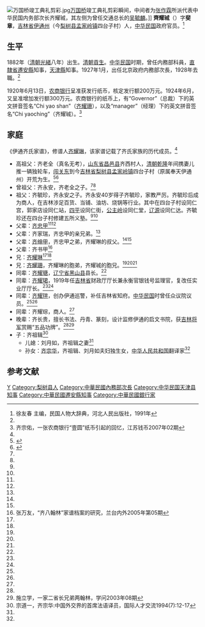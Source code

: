 [[File:万国桥竣工典礼剪彩.jpg|thumb]][[解放桥_(天津)|万国桥]]竣工典礼剪彩瞬间，中间者为[[张作霖|张作霖]]所派代表中华民国内务部次长齐耀珹，其左侧为曾任交通总长的[[吴毓麟|吴毓麟]]。]]
'''齊耀珹'''（{{bd|1882年||？|}}）字'''斐章'''，[[吉林省|吉林省]][[伊通州|伊通州]]（今[[梨树县|梨树县]][[孟家岭镇|孟家岭镇]]四台子村）人，[[中华民国|中华民国]]政府官员。<ref name=xu>徐友春 主编，民国人物大辞典，河北人民出版社，1991年</ref>

==生平==
1882年（[[清朝|清朝]][[光緒|光緒]]八年）出生。[[清朝|清朝]][[貢生|貢生]]。[[中华民国|中华民国]]时期，曾任内務部科員，[[直隸省|直隸省]][[遷安縣|遷安縣]]知事，[[天津縣|天津縣]]知事。1927年1月，出任北京政府内務部次長，1928年去職。<ref name=xu/>

1920年6月13日，[[农商银行|农商银行]]呈准获发行纸币，核定发行额200万元。1924年6月，又呈准增加发行额300万元。农商银行的纸币上，有“Governor”（总裁）下的英文拼音签名“Chi yao shan”（[[齐耀珊|齐耀珊]]），以及“manager”（经理）下的英文拼音签名“Chi yaoching”（齐耀珹）。<ref name=qi>齐宗佑，一张农商银行“壹圆”纸币引起的回忆，江苏钱币2007年02期</ref>

==家庭==
《伊通齐氏家谱》，修谱人[[齐耀琳|齐耀琳]]，该家谱记载了齐氏家族的历代成员。<ref name=jiapu/>
*高祖父：齐老全（真名无考），[[山东省|山东省]][[昌邑县|昌邑县]]齐西村人，[[清朝|清朝]][[乾隆|乾隆]]年间携妻儿推一辆独轮车，[[闯关东|闯关东]]到今[[吉林省|吉林省]][[梨树县|梨树县]][[孟家岭镇|孟家岭镇]]四台子村（原属奉天伊通州）开荒为生。<ref name=cyzc>{{Cite web |url=http://www.ourcy.com/News/Detail.aspx?newsid=94790 |title=齐西人文：一辆木推车推出两位省长13名知县，昌邑之窗，2016-07-04 |access-date=2016-10-05 |archive-url=https://web.archive.org/web/20161006045841/http://www.ourcy.com/News/Detail.aspx?newsid=94790 |archive-date=2016-10-06 |dead-url=yes }}</ref><ref name=gmw>{{Cite web |url=http://culture.gmw.cn/newspaper/2015-06/07/content_107127182.htm |title=梨树四台子村齐家的俩民国省长，光明网，2015-06-07 |access-date=2016-10-05 |archive-url=https://web.archive.org/web/20161006060115/http://culture.gmw.cn/newspaper/2015-06/07/content_107127182.htm |archive-date=2016-10-06 |dead-url=yes }}</ref>
*曾祖父：齐永安，齐老全之子。<ref name=cyzc/><ref name=gmw/>
*祖父：齐毓珍，齐永安之子。齐永安40岁得子齐毓珍，家教严厉。齐毓珍后成为商人，在吉林涉足百货、当铺、油坊、烧锅等行业。其中在四台子村设同仁宫，郭家店设同仁站，[[四平|四平]]设同仁街，[[公主岭|公主岭]]设同仁堂，[[辽源|辽源]]设同仁达。齐毓珍还在四台子村修建五所义塾。<ref name=cyzc/><ref name=gmw/>
*父辈：[[齐忠甲|齐忠甲]]<ref name=cyzc/><ref name=gmw/>
*父辈：齐家瑞，齐忠甲的亲兄弟。<ref name=jiapu/>
*父辈：[[齐绅甲|齐绅甲]]，齐忠甲之弟，齐耀琳的叔父。<ref name=cyzc/><ref name=gmw/>
*父辈：齐书甲<ref name=jiapu>张万友，“齐八翰林”家谱档案的研究，兰台内外2005年第05期</ref>
*兄：[[齐耀琳|齐耀琳]]<ref name=cyzc/><ref name=gmw/>
*兄：[[齐耀珊|齐耀珊]]，齐耀琳的胞弟，齐耀珹的胞兄。<ref name=qi/><ref name=cyzc/><ref name=gmw/>
*同辈：[[齐耀瑭|齐耀瑭]]，[[辽宁省|辽宁省]][[黑山县|黑山县]]县长。<ref name=cyzc/>
*同辈：[[齐耀珺|齐耀珺]]，1919年任[[吉林省|吉林省]]财政厅厅长兼永衡官银钱号监理官，复改任实业厅厅长。<ref name=cyzc/><ref name=shi/>
*同辈：[[齐耀瑄|齐耀瑄]]，创办伊通巡警，补任吉林省知府。[[中华民国|中华民国]]时曾任众议院议员。<ref name=cyzc/><ref name=shi/>
*同辈：齐耀琮，商人。<ref name=jiapu/>
*晚辈：齐长贵，擅长书法、丹青、篆刻，设计监修伊通的启文书院，获[[吉林将军|吉林将军]]赏赐“五品功牌”。<ref name=cyzc/><ref name=shi>施立学，一家二省长兄弟两翰林，学问2003年08期</ref>
*子：齐祖辑<ref name=shouxi>宗道一，齐宗华:中国外交界的首席法语译员，国际人才交流1994(7):12-17</ref>
**儿媳：刘月如，齐祖辑之妻<ref name=shouxi/>
**孙女：[[齐宗华|齐宗华]]，齐祖辑、刘月如夫妇独生女，[[中华人民共和国|中华人民共和国]]翻译家<ref name=shouxi/>

==参考文献==
{{reflist}}

{{DEFAULTSORT:Qi齐}}
[[Category:齊姓|Y]]
[[Category:梨树县人|Category:梨树县人]]
[[Category:中華民國內務部次長|Category:中華民國內務部次長]]
[[Category:中华民国天津县知事|Category:中华民国天津县知事]]
[[Category:中華民國遷安縣知事|Category:中華民國遷安縣知事]]
[[Category:中華民國銀行家|Category:中華民國銀行家]]
